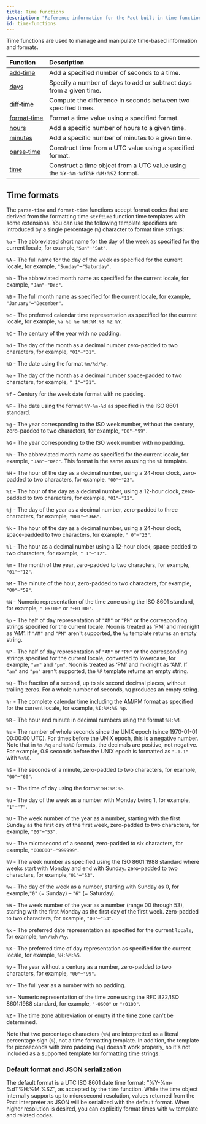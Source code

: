 ```yaml
---
title: Time functions
description: "Reference information for the Pact built-in time functions."
id: time-functions
---
```


Time functions are used to manage and manipulate time-based information and formats.

| Function | Description |
| :-------- | :----------- |
| [add&#8209;time](/pact-5/Time/add-time) | Add a specified number of seconds to a time.|
| [days](/pact-5/Time/days) | Specify a number of days to add or subtract days from a given time.|
| [diff&#8209;time](/pact-5/Time/diff-time) | Compute the difference in seconds between two specified times.|
| [format&#8209;time](/pact-5/Time/format-time) | Format a time value using a specified format.|
| [hours](/pact-5/Time/hours) |  Add a specific number of hours to a given time.|
| [minutes](/pact-5/Time/minutes) | Add a specific number of minutes to a given time.|
| [parse&#8209;time](/pact-5/Time/parse-time) | Construct time from a UTC value using a specified format. |
| [time](/pact-5/Time/time.md) | Construct a time object from a UTC value using the `%Y-%m-%dT%H:%M:%SZ` format.|

## Time formats

The `parse-time` and `format-time` functions accept format codes that are derived from the formatting time `strftime` function time templates with some extensions.
You can use the following template specifiers are introduced by a single percentage (`%`) character to format time strings:

`%a` - The abbreviated short name for the day of the week as specified for the current locale, for example,`"Sun"`–`"Sat"`.

`%A` - The full name for the day of the week as specified for the current locale, for example, `"Sunday"`–`"Saturday"`.

`%b` - The abbreviated month name as specified for the current locale, for example, `"Jan"`–`"Dec"`.

`%B` - The full month name as specified for the current locale, for example, `"January"`–`"December"`.

`%c` - The preferred calendar time representation as specified for the current locale, for example, `%a %b %e %H:%M:%S %Z %Y`.

`%C` - The century of the year with no padding.

`%d` - The day of the month as a decimal number zero-padded to two characters, for example, `"01"`–`"31"`.

`%D` - The date using the format `%m/%d/%y`.

`%e` - The day of the month as a decimal number space-padded to two characters, for example, `" 1"`–`"31"`.

`%f` - Century for the week date format with no padding.

`%F` - The date using the format `%Y-%m-%d` as specified in the ISO 8601 standard.

`%g` - The year corresponding to the ISO week number, without the century, zero-padded to two characters, for example, `"00"`–`"99"`.

`%G` - The year corresponding to the ISO week number with no padding.

`%h` - The abbreviated month name as specified for the current locale, for example, `"Jan"`–`"Dec"`. This format is the same as using the `%b` template.

`%H` - The hour of the day as a decimal number, using a 24-hour clock, zero-padded to two characters, for example, `"00"`–`"23"`.

`%I` - The hour of the day as a decimal number, using a 12-hour clock, zero-padded to two characters, for example, `"01"`–`"12"`.

`%j` - The day of the year as a decimal number, zero-padded to three characters, for example, `"001"`–`"366"`.

`%k` - The hour of the day as a decimal number, using a 24-hour clock, space-padded to two characters, for example, `" 0"`–`"23"`.

`%l` - The hour as a decimal number using a 12-hour clock, space-padded to two characters, for example, `" 1"`–`"12"`.

`%m` - The month of the year, zero-padded to two characters, for example, `"01"`–`"12"`.

`%M` - The minute of the hour, zero-padded to two characters, for example, `"00"`–`"59"`.

`%N` - Numeric representation of the time zone using the ISO 8601 standard, for example, `"-06:00"` or `"+01:00"`.

`%p` - The half of day representation of `"AM"` or `"PM"` or the corresponding strings specified for the current locale. Noon is treated as ‘PM’ and midnight as ‘AM’. If `"AM"` and `"PM"` aren't supported, the `%p` template returns an empty string.

`%P` - The half of day representation of `"AM"` or `"PM"` or the corresponding strings specified for the current locale, converted to lowercase, for example, `"am"` and `"pm"`. Noon is treated as ‘PM’ and midnight as ‘AM’. If `"am"` and `"pm"` aren't supported, the `%P` template returns an empty string.

`%Q` - The fraction of a second, up to six second decimal places, without trailing zeros. For a whole number of seconds, `%Q` produces an empty string.

`%r` - The complete calendar time including the AM/PM format as specified for the current locale, for example, `%I:%M:%S %p`.

`%R` - The hour and minute in decimal numbers using the format `%H:%M`.

`%s` - The number of whole seconds since the UNIX epoch (since 1970-01-01 00:00:00 UTC). For times before the UNIX epoch, this is a negative number. Note that in `%s.%q` and `%s%Q` formats, the decimals are positive, not negative. For example, 0.9 seconds before the UNIX epoch is formatted as `"-1.1"` with `%s%Q`.

`%S` - The seconds of a minute, zero-padded to two characters, for example, `"00"`–`"60"`.

`%T` - The time of day using the format `%H:%M:%S`.

`%u` - The day of the week as a number with Monday being 1, for example, `"1"`–`"7"`.

`%U` - The week number of the year as a number, starting with the first Sunday as the first day of the first week, zero-padded to two characters, for example, `"00"`–`"53"`.

`%v` - The microsecond of a second, zero-padded to six characters, for example, `"000000"`–`"999999"`.

`%V` - The week number as specified using the ISO 8601:1988 standard where weeks start with Monday and end with Sunday. zero-padded to two characters, for example,`"01"`–`"53"`.

`%w` - The day of the week as a number, starting with Sunday as 0, for example,`"0"` (= Sunday) – `"6"` (= Saturday).

`%W` - The week number of the year as a number (range 00 through 53), starting with the first Monday as the first day of the first week. zero-padded to two characters, for example, `"00"`–`"53"`.

`%x` - The preferred date representation as specified for the current `locale`, for example, `%m\/%d\/%y`.

`%X` - The preferred time of day representation as specified for the current locale, for example, `%H:%M:%S`.

`%y` - The year without a century as a number, zero-padded to two characters, for example, `"00"`–`"99"`.

`%Y` - The full year as a number with no padding.

`%z` - Numeric representation of the time zone using the RFC 822/ISO 8601:1988 standard, for example, `"-0600"` or `"+0100"`.

`%Z` - The time zone abbreviation or empty if the time zone can't be determined.

Note that two percentage characters (`%%`) are interpretted as a literal percentage sign (`%`), not a time formatting template.
In addition, the template for picoseconds with zero padding (`%q`) doesn't work properly, so it's not included as a supported template for formatting time strings.

### Default format and JSON serialization

The default format is a UTC ISO 8601 date time format: "%Y-%m-%dT%H:%M:%SZ", as accepted by the `time` function.
While the time object internally supports up to microsecond resolution, values returned from the Pact interpreter as JSON will be serialized with the default format. 
When higher resolution is desired, you can explicitly format times with `%v` template and related codes.
